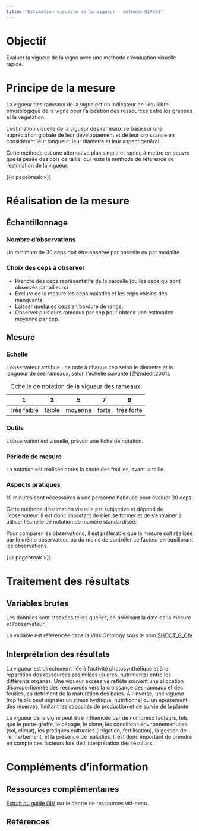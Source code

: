 ```yaml
---
title: "Estimation visuelle de la vigueur - méthode OIV351"
---
```


# Objectif

Évaluer la vigueur de la vigne avec une méthode d'évaluation visuelle rapide.

# Principe de la mesure

La vigueur des rameaux de la vigne est un indicateur de l'équilibre physiologique de la vigne pour l'allocation des ressources entre les grappes et la végétation.

L'estimation visuelle de la vigueur des rameaux se base sur une appréciation globale de leur développement et de leur croissance en considérant leur longueur, leur diamètre et leur aspect général.

::: callout-note
Cette méthode est une alternative plus simple et rapide à mettre en oeuvre que la pesée des bois de taille, qui reste la méthode de référence de l'estimation de la vigueur.
:::

{{< pagebreak >}}

# Réalisation de la mesure

## Échantillonnage

### Nombre d'observations

Un minimum de 30 ceps doit être observé par parcelle ou par modalité.

### Choix des ceps à observer

-   Prendre des ceps représentatifs de la parcelle (ou les ceps qui sont observés par ailleurs)
-   Exclure de la mesure les ceps malades et les ceps voisins des manquants.
-   Laisser quelques ceps en bordure de rangs.
-   Observer plusieurs rameaux par cep pour obtenir une estimation moyenne par cep.

## Mesure

### Echelle

L'observateur attribue une note à chaque cep selon le diamètre et la longueur de ses rameaux, selon l'échelle suivante [@2ndédit2001].

|      1      |   3    |    5    |   7   |     9      |
|:-----------:|:------:|:-------:|:-----:|:----------:|
| Très faible | faible | moyenne | forte | très forte |

: Echelle de notation de la vigueur des rameaux

### Outils

L'observation est visuelle, prévoir une fiche de notation.

### Période de mesure

La notation est réalisée après la chute des feuilles, avant la taille.

### Aspects pratiques

10 minutes sont nécessaires à une personne habituée pour évaluer 30 ceps.

::: callout-warning
Cette méthode d'estimation visuelle est subjective et dépend de l'observateur. Il est donc important de bien se former et de s'entraîner à utiliser l'échelle de notation de manière standardisée.

Pour comparer les observations, il est préférable que la mesure soit réalisée par le même observateur, ou du moins de contrôler ce facteur en équilibrant les observations.
:::

{{< pagebreak >}}

# Traitement des résultats

## Variables brutes

Les données sont stockées telles quelles, en précisant la date de la mesure et l'observateur.

::: callout-note
La variable est référencée dans la Vitis Ontology sous le nom [SHOOT_G_OIV](https://cropontology.org/term/CO_356:1000240)
:::

## Interprétation des résultats

La vigueur est directement liée à l'activité photosynthétique et à la répartition des ressources assimilées (sucres, nutriments) entre les différents organes. Une vigueur excessive reflète souvent une allocation disproportionnée des ressources vers la croissance des rameaux et des feuilles, au détriment de la maturation des baies. À l'inverse, une vigueur trop faible peut signaler un stress hydrique, nutritionnel ou un épuisement des réserves, limitant les capacités de production et de survie de la plante.

::: callout-important
La vigueur de la vigne peut être influencée par de nombreux facteurs, tels que le porte-greffe, le cépage, le clone, les conditions environnementales (sol, climat), les pratiques culturales (irrigation, fertilisation), la gestion de l’enherbement, et la présence de maladies. Il est donc important de prendre en compte ces facteurs lors de l'interprétation des résultats.
:::

# Compléments d'information

## Ressources complémentaires

[Extrait du guide OIV](https://vitioeno.mistea.inrae.fr/resource/app/document/details/vitioeno%3Aid%2Fdocument%2Fextrait_guide_oiv_-_caractre_vigueur_du_rameau_oiv351) sur le centre de ressources viti-oeno.

## Références
